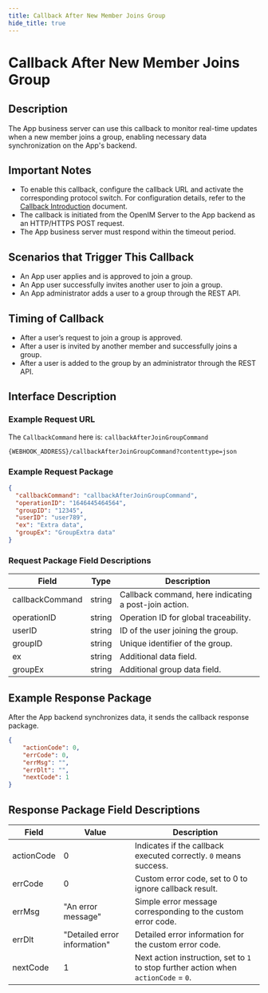 ```yaml
---
title: Callback After New Member Joins Group
hide_title: true
---
```


# Callback After New Member Joins Group

## Description
The App business server can use this callback to monitor real-time updates when a new member joins a group, enabling necessary data synchronization on the App's backend.

## Important Notes
- To enable this callback, configure the callback URL and activate the corresponding protocol switch. For configuration details, refer to the [Callback Introduction](../introduction) document.
- The callback is initiated from the OpenIM Server to the App backend as an HTTP/HTTPS POST request.
- The App business server must respond within the timeout period.

## Scenarios that Trigger This Callback
- An App user applies and is approved to join a group.
- An App user successfully invites another user to join a group.
- An App administrator adds a user to a group through the REST API.

## Timing of Callback
- After a user’s request to join a group is approved.
- After a user is invited by another member and successfully joins a group.
- After a user is added to the group by an administrator through the REST API.

## Interface Description

### Example Request URL
The `CallbackCommand` here is: `callbackAfterJoinGroupCommand`

```plaintext
{WEBHOOK_ADDRESS}/callbackAfterJoinGroupCommand?contenttype=json
```

### Example Request Package

```json
{
  "callbackCommand": "callbackAfterJoinGroupCommand",
  "operationID": "1646445464564",
  "groupID": "12345",
  "userID": "user789",
  "ex": "Extra data",
  "groupEx": "GroupExtra data"
}
```

### Request Package Field Descriptions

| Field               | Type      | Description                                          |
|---------------------|-----------|------------------------------------------------------|
| callbackCommand     | string    | Callback command, here indicating a post-join action. |
| operationID         | string    | Operation ID for global traceability.                |
| userID              | string    | ID of the user joining the group.                    |
| groupID             | string    | Unique identifier of the group.                      |
| ex                  | string    | Additional data field.                               |
| groupEx             | string    | Additional group data field.                         |

## Example Response Package
After the App backend synchronizes data, it sends the callback response package.

```json
{
    "actionCode": 0,
    "errCode": 0,
    "errMsg": "",
    "errDlt": "",
    "nextCode": 1
}
```

## Response Package Field Descriptions

| Field           | Value                          | Description                                                        |
|-----------------|--------------------------------|--------------------------------------------------------------------|
| actionCode      | 0                              | Indicates if the callback executed correctly. `0` means success.   |
| errCode         | 0                              | Custom error code, set to 0 to ignore callback result.             |
| errMsg          | "An error message"             | Simple error message corresponding to the custom error code.       |
| errDlt          | "Detailed error information"   | Detailed error information for the custom error code.              |
| nextCode        | 1                              | Next action instruction, set to `1` to stop further action when `actionCode` = `0`. |
